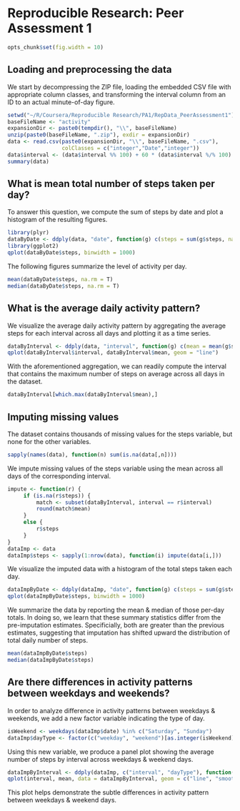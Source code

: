 # Reproducible Research: Peer Assessment 1

```r
opts_chunk$set(fig.width = 10)
```

## Loading and preprocessing the data

We start by decompressing the ZIP file, loading the embedded CSV file with appropriate column classes, and transforming the interval column from an ID to an actual minute-of-day figure.

```r
setwd("~/R/Coursera/Reproducible Research/PA1/RepData_PeerAssessment1")
baseFileName <- "activity"
expansionDir <- paste0(tempdir(), "\\", baseFileName)
unzip(paste0(baseFileName, ".zip"), exdir = expansionDir)
data <- read.csv(paste0(expansionDir, "\\", baseFileName, ".csv"), 
                 colClasses = c("integer","Date","integer"))
data$interval <- (data$interval %% 100) + 60 * (data$interval %/% 100)
summary(data)
```

## What is mean total number of steps taken per day?

To answer this question, we compute the sum of steps by date and plot a histogram of the resulting figures.

```r
library(plyr)
dataByDate <- ddply(data, "date", function(g) c(steps = sum(g$steps, na.rm = T)))
library(ggplot2)
qplot(dataByDate$steps, binwidth = 1000)
```

The following figures summarize the level of activity per day.

```r
mean(dataByDate$steps, na.rm = T)
median(dataByDate$steps, na.rm = T)
```

## What is the average daily activity pattern?

We visualize the average daily activity pattern by aggregating the average steps for each interval across all days and plotting it as a time series.

```r
dataByInterval <- ddply(data, "interval", function(g) c(mean = mean(g$steps, na.rm = T)))
qplot(dataByInterval$interval, dataByInterval$mean, geom = "line")
```

With the aforementioned aggregation, we can readily compute the interval that contains the maximum number of steps on average across all days in the dataset.

```r
dataByInterval[which.max(dataByInterval$mean),]
```

## Imputing missing values

The dataset contains thousands of missing values for the steps variable, but none for the other variables.

```r
sapply(names(data), function(n) sum(is.na(data[,n])))
```

We impute missing values of the steps variable using the mean across all days of the corresponding interval.

```r
impute <- function(r) {
     if (is.na(r$steps)) {
         match <- subset(dataByInterval, interval == r$interval)
         round(match$mean)
     }
     else {
         r$steps
     }
}
dataImp <- data
dataImp$steps <- sapply(1:nrow(data), function(i) impute(data[i,]))
```

We visualize the imputed data with a histogram of the total steps taken each day.  

```r
dataImpByDate <- ddply(dataImp, "date", function(g) c(steps = sum(g$steps)))
qplot(dataImpByDate$steps, binwidth = 1000)
```

We summarize the data by reporting the mean & median of those per-day totals.  In doing so, we learn that these summary statistics differ from the pre-imputation estimates.  Specificially, both are greater than the previous estimates, suggesting that imputation has shifted upward the distribution of total daily number of steps.

```r
mean(dataImpByDate$steps)
median(dataImpByDate$steps)
```

## Are there differences in activity patterns between weekdays and weekends?

In order to analyze difference in activity patterns between weekdays & weekends, we add a new factor variable indicating the type of day.

```r
isWeekend <- weekdays(dataImp$date) %in% c("Saturday", "Sunday")
dataImp$dayType <- factor(c("weekday", "weekend")[as.integer(isWeekend) + 1])
```

Using this new variable, we produce a panel plot showing the average number of steps by interval across weekdays & weekend days.

```r
dataImpByInterval <- ddply(dataImp, c("interval", "dayType"), function(g) c(mean = mean(g$steps)))
qplot(interval, mean, data = dataImpByInterval, geom = c("line", "smooth"), facets = dayType ~ ., method = "loess")
```

This plot helps demonstrate the subtle differences in activity pattern between weekdays & weekend days.

